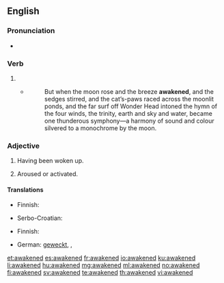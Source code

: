 ==English==

===Pronunciation===
* {{audio|en-us-awakened.ogg|Audio (US)|lang=en}}

===Verb===
{{head|en|verb form}}

#{{en-past of|awaken}}
#*{{RQ:Chmbrs YngrSt|VIII}}
#*:But when the moon rose and the breeze '''awakened''', and the sedges stirred, and the cat’s-paws raced across the moonlit ponds, and the far surf off Wonder Head intoned the hymn of the four winds, the trinity, earth and sky and water, became one thunderous symphony&mdash;a harmony of sound and colour silvered to a monochrome by the moon.

===Adjective===
{{en-adj}}

#Having been woken up.
#:{{ux|en|the '''awakened''' baby began to cry}}
#Aroused or activated.
#:{{ux|en|an '''awakened''' interest in ballet}}

====Translations====
{{trans-top|having been woken up}}
* Finnish: {{t|fi|herätetty}}
{{trans-mid}}
* Serbo-Croatian: {{t|sh|probuđen|m}}
{{trans-bottom}}

{{trans-top|aroused or activated}}
* Finnish: {{t|fi|herätetty}}
{{trans-mid}}
{{trans-bottom}}

{{checktrans-top}}
* German: [[wecken|geweckt]], {{t|de|aufgeweckt}}, {{t|de|erweckt}}
{{trans-bottom}}

[[et:awakened]]
[[es:awakened]]
[[fr:awakened]]
[[io:awakened]]
[[ku:awakened]]
[[li:awakened]]
[[hu:awakened]]
[[mg:awakened]]
[[ml:awakened]]
[[no:awakened]]
[[fi:awakened]]
[[sv:awakened]]
[[te:awakened]]
[[th:awakened]]
[[vi:awakened]]